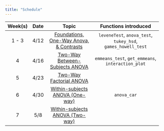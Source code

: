 ```yaml
---
title: "Schedule"
---
```


| **Week(s)** |  **Date**           |           **Topic**                                                |                          **Functions introduced**                                               |
| :-------:   | :-----------------: | :----------------------------------------------------------------: | :----------------------------------------------------------------------------------------------: | 
| 1 - 3       |  4/12                | [Foundations, One-Way Anova, & Contrasts](slides/wk1-3.html)       | `leveneTest`, `anova_test`, `tukey_hsd`, `games_howell_test`                                     |
| 4           | 4/16                |  [Two-Way Between-Subjects ANOVA](slides/wk4.html)                  |   `emmeans_test`, `get_emmeans`, `interaction_plot`                                               |
| 5           | 4/23                |  [Two-Way Factorial ANOVA](slides/wk_5.html)                           |                                                                                                    |
| 6          | 4/30                 |  [Within-subjects ANOVA (One-way)](slides/wk_6.html)                        |  `anova_car`                                                                                                  |
| 7          | 5/8                  | [Within-subjects ANOVA (Two-way)](slides/wk_7.html)                                                 |                                                                                                   |                                                                                            